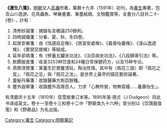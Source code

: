 '''《遵生八箋》'''，[[明朝|明朝]]文人[[高濂|高濂]]所著，萬曆十九年（1591年）初刊，為[[養生|養生]]專著，包含山川逸游、花鳥蟲魚、琴樂書畫、筆墨紙硯、文物鑑賞等，全書分八目共二十-{卷}-，計有：
#清修妙論箋：摘錄名言確論250餘則。
#四時調攝箋：分春、夏、秋、冬四卷。
#起居安樂箋：由《恬適自足條》、《居室安處條》、《晨昏怡養條》、《溪山逸遊條》、《賓朋交接條》等組成。
#延年卻病箋：有《修養五臟坐功法》、《治百病坐功法》、《八段錦導引法》等。
#飲饌服食箋：收录3253种饮食和24種日常保健药方，以及15种专论。
#燕閒清賞箋：寓養生於賞鑒清玩，陶冶性情。其中有〈瓶花三說〉即「瓶花之宜」、「瓶花之忌」與「瓶花之法」，是世界上最早的插花藝術論著。
#靈秘丹藥箋：收錄醫藥方劑百餘種。
#塵外遐舉箋：收錄塵外高隱百人，力求「心無所營，物無容擾……養壽怡生」。

有清嘉庆十五年（1810年）弦雪居重订本等。1895年美·德贞（J·Dudgeon）将此书译成英文。卷十一至卷十三和卷十二中「野蔌类九十六种」曾分别以《饮馔服食笺》和《野蔌品》为名出版。
{{wikisource}}
[[Category:養生|Category:養生]]
[[Category:明朝筆記|Category:明朝筆記]]